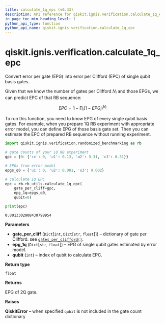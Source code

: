 ```yaml
---
title: calculate_1q_epc (v0.33)
description: API reference for qiskit.ignis.verification.calculate_1q_epc in qiskit v0.33
in_page_toc_min_heading_level: 1
python_api_type: function
python_api_name: qiskit.ignis.verification.calculate_1q_epc
---
```


<span id="qiskit-ignis-verification-calculate-1q-epc" />

# qiskit.ignis.verification.calculate\_1q\_epc

<Function id="qiskit.ignis.verification.calculate_1q_epc" isDedicatedPage={true} github="https://github.com/qiskit-community/qiskit-ignis/tree/stable/0.7/qiskit/ignis/verification/randomized_benchmarking/rb_utils.py" signature="calculate_1q_epc(gate_per_cliff, epg_1q, qubit)">
  Convert error per gate (EPG) into error per Clifford (EPC) of single qubit basis gates.

  Given that we know the number of gates per Clifford $N_i$ and those EPGs, we can predict EPC of that RB sequence:

$$
EPC = 1 - \prod_i \left( 1 - EPG_i \right)^{N_i}
$$

  To run this function, you need to know EPG of every single qubit basis gates. For example, when you prepare 1Q RB experiment with appropriate error model, you can define EPG of those basis gate set. Then you can estimate the EPC of prepared RB sequence without running experiment.

  ```python
  import qiskit.ignis.verification.randomized_benchmarking as rb

  # gate counts of your 1Q RB experiment
  gpc = {0: {'cx': 0, 'u1': 0.13, 'u2': 0.31, 'u3': 0.51}}

  # EPGs from error model
  epgs_q0 = {'u1': 0, 'u2': 0.001, 'u3': 0.002}

  # calculate 1Q EPC
  epc = rb.rb_utils.calculate_1q_epc(
      gate_per_cliff=gpc,
      epg_1q=epgs_q0,
      qubit=0)

  print(epc)
  ```

  ```
  0.0013302908430798954
  ```

  **Parameters**

  *   **gate\_per\_cliff** (`Dict`\[`int`, `Dict`\[`str`, `float`]]) – dictionary of gate per Clifford. see [`gates_per_clifford()`](qiskit.ignis.verification.gates_per_clifford "qiskit.ignis.verification.gates_per_clifford").
  *   **epg\_1q** (`Dict`\[`str`, `float`]) – EPG of single qubit gates estimated by error model.
  *   **qubit** (`int`) – index of qubit to calculate EPC.

  **Return type**

  `float`

  **Returns**

  EPG of 2Q gate.

  **Raises**

  **QiskitError** – when specified `qubit` is not included in the gate count dictionary
</Function>

